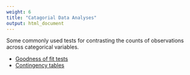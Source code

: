 ```yaml
---
weight: 6
title: "Catagorial Data Analyses"
output: html_document
---
```


Some commonly used tests for contrasting the counts of observations across categorical variables.

* [Goodness of fit tests](http://environmentalcomputing.net/goodness-of-fit-tests/)  
* [Contingency tables](http://environmentalcomputing.net/contingency-tables/)  